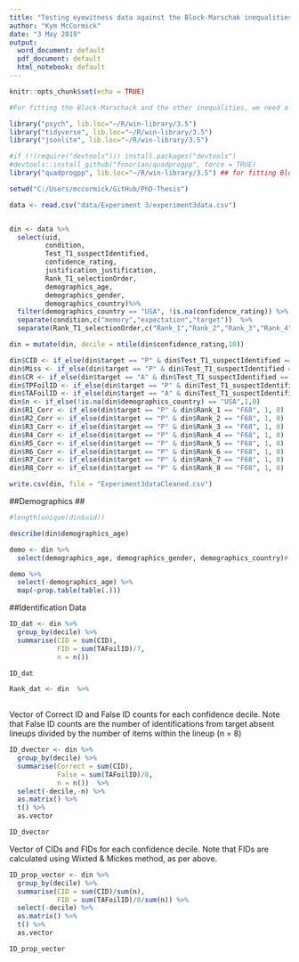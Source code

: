```yaml
---
title: "Testing eyewitness data against the Block-Marschak inequalities"
author: "Kym McCormick"
date: "3 May 2019"
output:
  word_document: default
  pdf_document: default
  html_notebook: default
---
```

```r

knitr::opts_chunk$set(echo = TRUE)

#For fitting the Block-Marschack and the other inequalities, we need a function that solves quadratic equations with inequality constraints. R offers several such packages, see section 'Quadratic Optimization' on: https://cran.r-project.org/view=Optimization Initially, we used the most popular package, quadprog (https://cran.r-project.org/package=quadprog) for this purpose. However, in some cases the function got stuck. Consequently, we tried other packages. Frr example, we observed good, albeit slow, results with Dykstra (https://cran.r-project.org/package=Dykstra). So all results reported here should replicate with Dykstra as well. We finally settled on quadprogpp which is a new and fast implementation of quadprog, which currently is only available from github: https://github.com/fnoorian/quadprogpp  It requires a C++ compiler (e.g., Rtools on Windows or Xtools on Mac) and can then be installed via devtools.

library("psych", lib.loc="~/R/win-library/3.5")
library("tidyverse", lib.loc="~/R/win-library/3.5")
library("jsonlite", lib.loc="~/R/win-library/3.5")

#if (!(require("devtools"))) install.packages("devtools")
#devtools::install_github("fnoorian/quadprogpp", force = TRUE)
library("quadprogpp", lib.loc="~/R/win-library/3.5") ## for fitting Block-Marschak

```

```r
setwd("C:/Users/mccormick/GitHub/PhD-Thesis")

data <- read.csv("data/Experiment 3/experiment3data.csv")


din <- data %>%
  select(uid,
         condition, 
         Test_T1_suspectIdentified, 
         confidence_rating, 
         justification_justification, 
         Rank_T1_selectionOrder, 
         demographics_age, 
         demographics_gender, 
         demographics_country)%>%
  filter(demographics_country == "USA", !is.na(confidence_rating)) %>%
  separate(condition,c("memory","expectation","target"))  %>%
  separate(Rank_T1_selectionOrder,c("Rank_1","Rank_2","Rank_3","Rank_4","Rank_5","Rank_6","Rank_7","Rank_8"))

din = mutate(din, decile = ntile(din$confidence_rating,10))

din$CID <- if_else(din$target == "P" & din$Test_T1_suspectIdentified == "F68", 1, 0)
din$Miss <- if_else(din$target == "P" & din$Test_T1_suspectIdentified == "Silhouette", 1, 0)
din$CR <- if_else(din$target == "A" & din$Test_T1_suspectIdentified == "Silhouette", 1, 0)
din$TPFoilID <- if_else(din$target == "P" & din$Test_T1_suspectIdentified != "F68", 1, 0)
din$TAFoilID <- if_else(din$target == "A" & din$Test_T1_suspectIdentified != "Silhouette", 1, 0)
din$n <- if_else(!is.na(din$demographics_country) == "USA",1,0)
din$R1_Corr <- if_else(din$target == "P" & din$Rank_1 == "F68", 1, 0)
din$R2_Corr <- if_else(din$target == "P" & din$Rank_2 == "F68", 1, 0)
din$R3_Corr <- if_else(din$target == "P" & din$Rank_3 == "F68", 1, 0)
din$R4_Corr <- if_else(din$target == "P" & din$Rank_4 == "F68", 1, 0)
din$R5_Corr <- if_else(din$target == "P" & din$Rank_5 == "F68", 1, 0)
din$R6_Corr <- if_else(din$target == "P" & din$Rank_6 == "F68", 1, 0)
din$R7_Corr <- if_else(din$target == "P" & din$Rank_7 == "F68", 1, 0)
din$R8_Corr <- if_else(din$target == "P" & din$Rank_8 == "F68", 1, 0)

write.csv(din, file = "Experiment3dataCleaned.csv")
```

##Demographics                         ##
```r
#length(unique(din$uid))

describe(din$demographics_age)

demo <- din %>% 
  select(demographics_age, demographics_gender, demographics_country)# %>% 

demo %>% 
  select(-demographics_age) %>%
  map(~prop.table(table(.)))
```
##Identification Data

 

```r



ID_dat <- din %>% 
  group_by(decile) %>%
  summarise(CID = sum(CID),
            FID = sum(TAFoilID)/7,
            n = n())  

ID_dat

Rank_dat <- din  %>% 
  

```
Vector of Correct ID and False ID counts for each confidence decile. Note that False ID counts are the number of identifications from target absent lineups divided by the number of items within the lineup (n = 8)

```r
ID_dvector <- din %>% 
  group_by(decile) %>%
  summarise(Correct = sum(CID),
            False = sum(TAFoilID)/8,
            n = n())  %>%
  select(-decile,-n) %>% 
  as.matrix() %>% 
  t() %>% 
  as.vector

ID_dvector


```
Vector of CIDs and FIDs for each confidence decile. Note that FIDs are calculated using Wixted & Mickes method, as per above.

```r
ID_prop_vector <- din %>% 
  group_by(decile) %>% 
  summarise(CID = sum(CID)/sum(n),
            FID = sum(TAFoilID)/8/sum(n)) %>% 
  select(-decile) %>% 
  as.matrix() %>% 
  t() %>% 
  as.vector

ID_prop_vector
```




